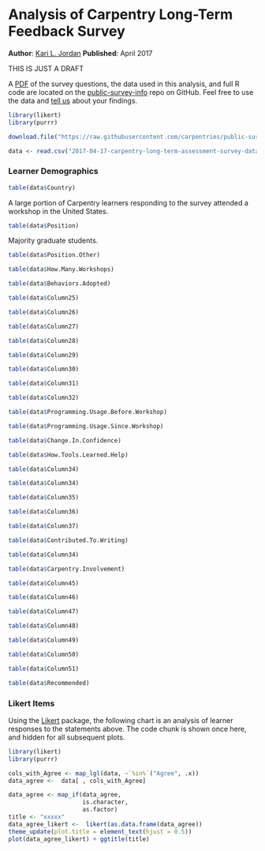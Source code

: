 # Analysis of Carpentry Long-Term Feedback Survey
__Author__: [Kari L. Jordan](https://github.com/kariljordan)
__Published__: April 2017

THIS IS JUST A DRAFT

A [PDF](https://github.com/carpentries/public-survey-info/blob/master/documents/surveys/2017-04-17-carpentry-long-term-feedback-survey.pdf) of the survey questions, the data used in this analysis, and full R code are located on the [public-survey-info](https://github.com/carpentries/public-survey-info) repo on GitHub. Feel free to use the data and [tell us](mailto: kariljordan@carpentries.org) about your findings.
```r
library(likert)
library(purrr)
```
```r
download.file("https://raw.githubusercontent.com/carpentries/public-survey-info/master/data/public_data/2017-04-17-carpentry-long-term-assessment-survey-data-public.csv", "2017-04-17-carpentry-long-term-assessment-survey-data-public.csv")

data <- read.csv("2017-04-17-carpentry-long-term-assessment-survey-data-public.csv", na.strings = "")
```
### Learner Demographics

```r
table(data$Country)
```

A large portion of Carpentry learners responding to the survey attended a workshop in the United States.
```r
table(data$Position)
```
Majority graduate students.
```r
table(data$Position.Other)
```
```r
table(data$How.Many.Workshops)
```
```r
table(data$Behaviors.Adopted)
```
```r
table(data$Column25)
```
```r
table(data$Column26)
```
```r
table(data$Column27)
```
```r
table(data$Column28)
```
```r
table(data$Column29)
```
```r
table(data$Column30)
```
```r
table(data$Column31)
```
```r
table(data$Column32)
```
```r
table(data$Programming.Usage.Before.Workshop)
```
```r
table(data$Programming.Usage.Since.Workshop)
```
```r
table(data$Change.In.Confidence)
```
```r
table(data$How.Tools.Learned.Help)
```
```r
table(data$Column34)
```
```r
table(data$Column34)
```
```r
table(data$Column35)
```
```r
table(data$Column36)
```
```r
table(data$Column37)
```
```r
table(data$Contributed.To.Writing)
```
```r
table(data$Column34)
```

```r
table(data$Carpentry.Involvement)
```
```r
table(data$Column45)
```
```r
table(data$Column46)
```
```r
table(data$Column47)
```
```r
table(data$Column48)
```
```r
table(data$Column49)
```
```r
table(data$Column50)
```
```r
table(data$Column51)
```

```r
table(data$Recommended)
```

### Likert Items

Using the [Likert](http://jason.bryer.org/likert/) package, the following chart is an analysis of learner responses to the statements above. The code chunk is shown once here, and hidden for all subsequent plots.
```r
library(likert)
library(purrr)
```
```r
cols_with_Agree <- map_lgl(data, ~`%in%`("Agree", .x))
data_agree <-  data[ , cols_with_Agree]

data_agree <- map_if(data_agree, 
                     is.character, 
                     as.factor)
title <- "xxxxx"
data_agree_likert <-  likert(as.data.frame(data_agree))
theme_update(plot.title = element_text(hjust = 0.5))
plot(data_agree_likert) + ggtitle(title)
```


